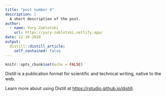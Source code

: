 ```yaml
---
title: "post number 4"
description: |
  A short description of the post.
author:
  - name: Yury Zablotski
    url: https://yury-zablotski.netlify.app/
date: 12-30-2020
output:
  distill::distill_article:
    self_contained: false
---
```



```r
knitr::opts_chunk$set(echo = FALSE)
```

Distill is a publication format for scientific and technical writing, native to the web.

Learn more about using Distill at <https://rstudio.github.io/distill>.


